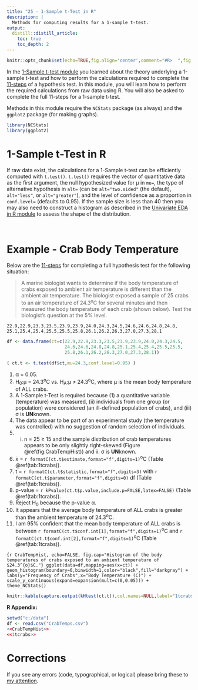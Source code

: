 ```yaml
---
title: "25 - 1-Sample t-Test in R"
description: |
  Methods for computing results for a 1-sample t-test.
output:
  distill::distill_article:
    toc: true
    toc_depth: 2
---
```


```r
knitr::opts_chunk$set(echo=TRUE,fig.align='center',comment="#R>  ",fig.width=3.5,fig.height=3.5)
```

In the [1-Sample t-test module](../tTest1.html) you learned about the theory underlying a 1-sample t-test and how to perform the calculations required to complete the [11-steps](../11-steps) of a hypothesis test. In this module, you will learn how to perform the required calculations from raw data using R. You will also be asked to complete the full 11-steps for a 1-sample t-test.

Methods in this module require the `NCStats` package (as always) and the `ggplot2` package (for making graphs).

```r
library(NCStats)
library(ggplot2)
```

# 1-Sample t-Test in R
If raw data exist, the calculations for a 1-Sample t-test can be efficiently computed with `t.test()`. `t.test()` requires the vector of quantitative data as the first argument, the null hypothesized value for &mu; in `mu=`, the type of alternative hypothesis in `alt=` (can be `alt="two.sided"` (the default), `alt="less"`, or `alt="greater"`), and the level of confidence as a proportion in `conf.level=` (defaults to 0.95). If the sample size is less than 40 then you may also need to construct a histogram as described in the [Univariate EDA in R module](RUnivEDA.html) to assess the shape of the distribution.

&nbsp;

# Example - Crab Body Temperature
Below are the [11-steps](../11-steps) for completing a full hypothesis test for the following situation:

> A marine biologist wants to determine if the body temperature of crabs exposed to ambient air temperature is different than the ambient air temperature. The biologist exposed a sample of 25 crabs to an air temperature of 24.3<sup>o</sup>C for several minutes and then measured the body temperature of each crab (shown below). Test the biologist's question at the 5% level.

```
22.9,22.9,23.3,23.5,23.9,23.9,24.0,24.3,24.5,24.6,24.6,24.8,24.8,
25.1,25.4,25.4,25.5,25.5,25.8,26.1,26.2,26.3,27.0,27.3,28.1
```

```r
df <- data.frame(ct=c(22.9,22.9,23.3,23.5,23.9,23.9,24.0,24.3,24.5,
                      24.6,24.6,24.8,24.8,25.1,25.4,25.4,25.5,25.5,
                      25.8,26.1,26.2,26.3,27.0,27.3,28.1))
```
```r
( ct.t <- t.test(df$ct,mu=24.3,conf.level=0.95) )
```
1. &alpha; = 0.05.
1. H<sub>0</sub>:&mu; = 24.3<sup>o</sup>C vs. H<sub>A</sub>:&mu; &ne; 24.3<sup>o</sup>C, where &mu; is the mean body temperature of ALL crabs.
1. A 1-Sample t-Test is required because (1) a quantitative variable (temperature) was measured, (ii) individuals from one group (or population) were considered (an ill-defined population of crabs), and (iii) &sigma; is **UN**known.
1. The data appear to be part of an experimental study (the temperature was controlled) with no suggestion of random selection of individuals.
1. i. n = 25 &geq; 15 and the sample distribution of crab temperatures appears to be only slightly right-skewed (Figure \@ref(fig:CrabTempHist)) and ii. &sigma; is **UN**known.
1. x&#772; = `r formatC(ct.t$estimate,format="f",digits=1)`<sup>o</sup>C (Table \@ref(tab:1tcrabs)).
1. t = `r formatC(ct.t$statistic,format="f",digits=3)` with `r formatC(ct.t$parameter,format="f",digits=0)` df (Table \@ref(tab:1tcrabs)).
1. p-value = `r kPvalue(ct.t$p.value,include.p=FALSE,latex=FALSE)` (Table \@ref(tab:1tcrabs)).
1. Reject H<sub>0</sub> because the p-value &alpha;.
1. It appears that the average body temperature of ALL crabs is greater than the ambient temperature of 24.3<sup>o</sup>C.
1. I am 95% confident that the mean body temperature of ALL crabs is between `r formatC(ct.t$conf.int[1],format="f",digits=1)`<sup>o</sup>C and `r formatC(ct.t$conf.int[2],format="f",digits=1)`<sup>o</sup>C (Table \@ref(tab:1tcrabs)).

```{r CrabTempHist, echo=FALSE, fig.cap="Histogram of the body temperatures of crabs exposed to an ambient temperature of $24.3^{o}$C."}
ggplot(data=df,mapping=aes(x=ct)) +
  geom_histogram(boundary=0,binwidth=1,color="black",fill="darkgray") +
  labs(y="Frequency of Crabs",x="Body Temperature (C)") +
  scale_y_continuous(expand=expansion(mult=c(0,0.05))) +
  theme_NCStats()
```

```r
knitr::kable(capture.output(kHtest(ct.t)),col.names=NULL,label="1tcrabs",caption="Results from 1-Sample t-Test for body temperature of crabs.")
```

**R Appendix:**
```r
setwd("c:/data")
df <- read.csv("CrabTemps.csv")
<<CrabTempHist>>
<<1tcrabs>>
```


# Corrections {.appendix}
If you see any errors (code, typographical, or logical) please bring these to [my attention](mailto:dogle@northland.edu).
